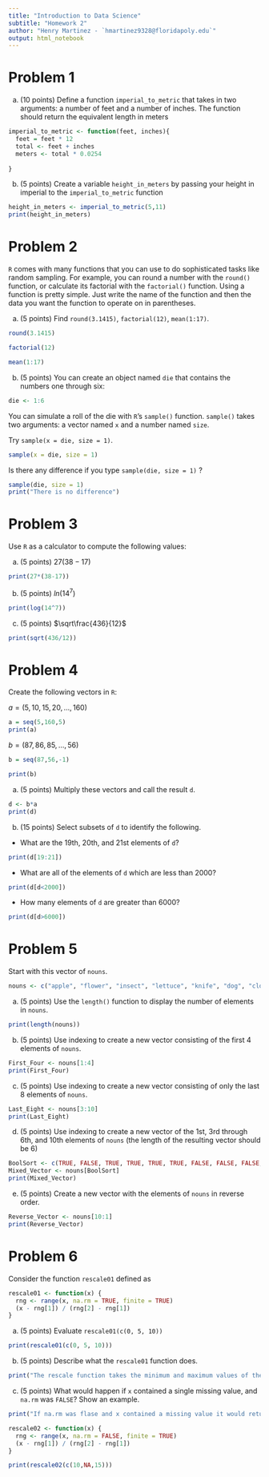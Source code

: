 ```yaml
---
title: "Introduction to Data Science"
subtitle: "Homework 2"
author: "Henry Martinez - `hmartinez9328@floridapoly.edu`"
output: html_notebook
---
```




# Problem 1 

(a) (10 points) Define a function `imperial_to_metric` that takes in two arguments: a number of feet and a number of inches. The function should return the equivalent length in meters

```r
imperial_to_metric <- function(feet, inches){
  feet = feet * 12
  total <- feet + inches
  meters <- total * 0.0254
  
}
```



(b) (5 points) Create a variable `height_in_meters` by passing your height in imperial to the `imperial_to_metric` function

```r

height_in_meters <- imperial_to_metric(5,11)
print(height_in_meters)

```



# Problem 2

`R` comes with many functions that you can use to do sophisticated tasks like random sampling. For example, you can round a number with the `round()` function, or calculate its factorial with the `factorial()` function. Using a function is pretty simple. Just write the name of the function and then the data you want the function to operate on in parentheses.

(a) (5 points) Find `round(3.1415)`, `factorial(12)`, `mean(1:17)`.
```r

round(3.1415)

factorial(12)

mean(1:17)

```



(b) (5 points) You can create an object named `die` that contains the numbers one through six:

```r


die <- 1:6
```

You can simulate a roll of the die with `R`’s `sample()` function. `sample()` takes two arguments: a vector named `x` and a number named `size`. 

Try `sample(x = die, size = 1)`. 
```r
sample(x = die, size = 1)

```


Is there any difference if you type `sample(die, size = 1)` ?


```r
sample(die, size = 1)
print("There is no difference")


```



# Problem 3

Use `R` as a calculator to compute the following values:

(a) (5 points) $27 (38 -17)$

```r

print(27*(38-17))

```


(b) (5 points) $ln(14^7)$

```r
print(log(14^7))
```


(c) (5 points) $\sqrt\frac{436}{12}$
```r

print(sqrt(436/12))
```





# Problem 4

Create the following vectors in `R`:

$a = (5, 10, 15, 20, ..., 160)$
```r
a = seq(5,160,5)
print(a)
```



$b = (87, 86, 85, ..., 56)$
```r
b = seq(87,56,-1)

print(b)
```



(a) (5 points) Multiply these vectors and call the result `d`. 

```r
d <- b*a
print(d)
```


(b) (15 points) Select subsets of `d` to identify the following.




- What are the 19th, 20th, and 21st elements of `d`?

```r
print(d[19:21])

```



- What are all of the elements of `d` which are less than 2000?
```r
print(d[d<2000])
```



- How many elements of `d` are greater than 6000?
```r
print(d[d>6000])

```




# Problem 5

Start with this vector of `nouns`.  

```r
nouns <- c("apple", "flower", "insect", "lettuce", "knife", "dog", "cloud", "person", "cabinet", "flower" )
```

(a) (5 points) Use the `length()` function to display the number of elements in `nouns`.

```r
print(length(nouns))
```


(b) (5 points) Use indexing to create a new vector consisting of the first 4 elements of `nouns`.

```r
First_Four <- nouns[1:4]
print(First_Four)
```



(c) (5 points) Use indexing to create a new vector consisting of only the last 8 elements of `nouns`.
```r
Last_Eight <- nouns[3:10]
print(Last_Eight)
```



(d) (5 points) Use indexing to create a new vector of the 1st, 3rd through 6th, and 10th elements of `nouns` (the length of the resulting vector should be 6)

```r


BoolSort <- c(TRUE, FALSE, TRUE, TRUE, TRUE, TRUE, FALSE, FALSE, FALSE, TRUE)
Mixed_Vector <- nouns[BoolSort]
print(Mixed_Vector)

```



(e) (5 points) Create a new vector with the elements of `nouns` in reverse order.
```r
Reverse_Vector <- nouns[10:1]
print(Reverse_Vector)

```




# Problem 6

Consider the function `rescale01` defined as 

```r
rescale01 <- function(x) {
  rng <- range(x, na.rm = TRUE, finite = TRUE)
  (x - rng[1]) / (rng[2] - rng[1])
}
```

(a) (5 points) Evaluate `rescale01(c(0, 5, 10))`

```r

print(rescale01(c(0, 5, 10)))


```



(b) (5 points) Describe what the `rescale01` function does.

```r
print("The rescale function takes the minimum and maximum values of the input vector. Afterwards, it takes each element in the input vector, subtracts it by the minimum value, and then divides the given number by the difference of the maximum and minimum elements of the input vector.")

```



(c) (5 points) What would happen if `x` contained a single missing value, and `na.rm` was `FALSE`? Show an example.


```r

print("If na.rm was flase and x contained a missing value it would return NA for that element because na.rm determines whether or not NA's are ommited from the vector. Here's an example")

rescale02 <- function(x) {
  rng <- range(x, na.rm = FALSE, finite = TRUE)
  (x - rng[1]) / (rng[2] - rng[1])
}

print(rescale02(c(10,NA,15)))


```



